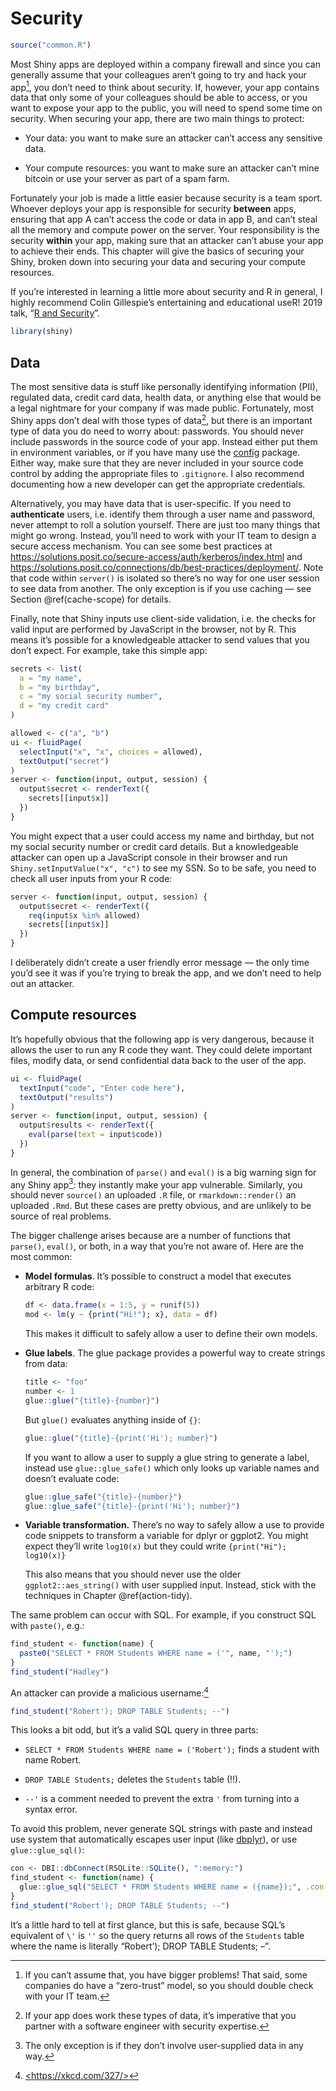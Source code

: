 # Security {#scaling-security}

```r
source("common.R")
```

Most Shiny apps are deployed within a company firewall and since you can generally assume that your colleagues aren't going to try and hack your app[^scaling-security-1], you don't need to think about security.
If, however, your app contains data that only some of your colleagues should be able to access, or you want to expose your app to the public, you will need to spend some time on security.
When securing your app, there are two main things to protect:

[^scaling-security-1]: If you can't assume that, you have bigger problems!
    That said, some companies do have a "zero-trust" model, so you should double check with your IT team.

-   Your data: you want to make sure an attacker can't access any sensitive data.

-   Your compute resources: you want to make sure an attacker can't mine bitcoin or use your server as part of a spam farm.

Fortunately your job is made a little easier because security is a team sport.
Whoever deploys your app is responsible for security **between** apps, ensuring that app A can't access the code or data in app B, and can't steal all the memory and compute power on the server.
Your responsibility is the security **within** your app, making sure that an attacker can't abuse your app to achieve their ends.
This chapter will give the basics of securing your Shiny, broken down into securing your data and securing your compute resources.

If you're interested in learning a little more about security and R in general, I highly recommend Colin Gillespie's entertaining and educational useR!
2019 talk, "[R and Security](https://www.youtube.com/watch?v=5odJxZj9LE4)".

```r
library(shiny)
```

## Data

The most sensitive data is stuff like personally identifying information (PII), regulated data, credit card data, health data, or anything else that would be a legal nightmare for your company if was made public.
Fortunately, most Shiny apps don't deal with those types of data[^scaling-security-2], but there is an important type of data you do need to worry about: passwords.
You should never include passwords in the source code of your app.
Instead either put them in environment variables, or if you have many use the [config](https://github.com/rstudio/config) package.
Either way, make sure that they are never included in your source code control by adding the appropriate files to `.gitignore`. I also recommend documenting how a new developer can get the appropriate credentials.

[^scaling-security-2]: If your app does work these types of data, it's imperative that you partner with a software engineer with security expertise.

Alternatively, you may have data that is user-specific.
If you need to **authenticate** users, i.e. identify them through a user name and password, never attempt to roll a solution yourself.
There are just too many things that might go wrong.
Instead, you'll need to work with your IT team to design a secure access mechanism.
You can see some best practices at <https://solutions.posit.co/secure-access/auth/kerberos/index.html> and <https://solutions.posit.co/connections/db/best-practices/deployment/>.
Note that code within `server()` is isolated so there's no way for one user session to see data from another.
The only exception is if you use caching --- see Section \@ref(cache-scope) for details.

Finally, note that Shiny inputs use client-side validation, i.e. the checks for valid input are performed by JavaScript in the browser, not by R.
This means it's possible for a knowledgeable attacker to send values that you don't expect.
For example, take this simple app:

```r
secrets <- list(
  a = "my name",
  b = "my birthday",
  c = "my social security number", 
  d = "my credit card"
)

allowed <- c("a", "b")
ui <- fluidPage(
  selectInput("x", "x", choices = allowed),
  textOutput("secret")
)
server <- function(input, output, session) {
  output$secret <- renderText({
    secrets[[input$x]]
  })
}
```

You might expect that a user could access my name and birthday, but not my social security number or credit card details.
But a knowledgeable attacker can open up a JavaScript console in their browser and run `Shiny.setInputValue("x", "c")` to see my SSN.
So to be safe, you need to check all user inputs from your R code:

```r
server <- function(input, output, session) {
  output$secret <- renderText({
    req(input$x %in% allowed)
    secrets[[input$x]]
  })
}
```

I deliberately didn't create a user friendly error message --- the only time you'd see it was if you're trying to break the app, and we don't need to help out an attacker.

## Compute resources

It's hopefully obvious that the following app is very dangerous, because it allows the user to run any R code they want.
They could delete important files, modify data, or send confidential data back to the user of the app.

```r
ui <- fluidPage(
  textInput("code", "Enter code here"),
  textOutput("results")
)
server <- function(input, output, session) {
  output$results <- renderText({
    eval(parse(text = input$code))
  })
}
```

In general, the combination of `parse()` and `eval()` is a big warning sign for any Shiny app[^scaling-security-3]: they instantly make your app vulnerable.
Similarly, you should never `source()` an uploaded `.R` file, or `rmarkdown::render()` an uploaded `.Rmd`. But these cases are pretty obvious, and are unlikely to be source of real problems.

[^scaling-security-3]: The only exception is if they don't involve user-supplied data in any way.

The bigger challenge arises because are a number of functions that `parse()`, `eval()`, or both, in a way that you're not aware of.
Here are the most common:

-   **Model formulas**.
    It's possible to construct a model that executes arbitrary R code:

    ```r
    df <- data.frame(x = 1:5, y = runif(5))
    mod <- lm(y ~ {print("Hi!"); x}, data = df)
    ```

    This makes it difficult to safely allow a user to define their own models.

-   **Glue labels**.
    The glue package provides a powerful way to create strings from data:

    ```r
    title <- "foo"
    number <- 1
    glue::glue("{title}-{number}")
    ```

    But `glue()` evaluates anything inside of `{}`:

    ```r
    glue::glue("{title}-{print('Hi'); number}")
    ```

    If you want to allow a user to supply a glue string to generate a label, instead use `glue::glue_safe()` which only looks up variable names and doesn't evaluate code:

    ```r
    glue::glue_safe("{title}-{number}")
    glue::glue_safe("{title}-{print('Hi'); number}")
    ```

-   **Variable transformation.** There's no way to safely allow a use to provide code snippets to transform a variable for dplyr or ggplot2.
    You might expect they'll write `log10(x)` but they could write `{print("Hi"); log10(x)}`

    This also means that you should never use the older `ggplot2::aes_string()` with user supplied input.
    Instead, stick with the techniques in Chapter \@ref(action-tidy).

The same problem can occur with SQL.
For example, if you construct SQL with `paste()`, e.g.:

```r
find_student <- function(name) {
  paste0("SELECT * FROM Students WHERE name = ('", name, "');")
}
find_student("Hadley")
```

An attacker can provide a malicious username:[^scaling-security-4]

[^scaling-security-4]: [\<https://xkcd.com/327/\>](https://xkcd.com/327/){.uri}

```r
find_student("Robert'); DROP TABLE Students; --")
```

This looks a bit odd, but it's a valid SQL query in three parts:

-   `SELECT * FROM Students WHERE name = ('Robert');` finds a student with name Robert.

-   `DROP TABLE Students;` deletes the `Students` table (!!).

-   `--'` is a comment needed to prevent the extra `'` from turning into a syntax error.

To avoid this problem, never generate SQL strings with paste and instead use system that automatically escapes user input (like [dbplyr](https://dbplyr.tidyverse.org)), or use `glue::glue_sql()`:

```r
con <- DBI::dbConnect(RSQLite::SQLite(), ":memory:")
find_student <- function(name) {
  glue::glue_sql("SELECT * FROM Students WHERE name = ({name});", .con = con)
}
find_student("Robert'); DROP TABLE Students; --")
```

It's a little hard to tell at first glance, but this is safe, because SQL's equivalent of `\'` is `''` so the query returns all rows of the `Students` table where the name is literally "Robert'); DROP TABLE Students; --".
